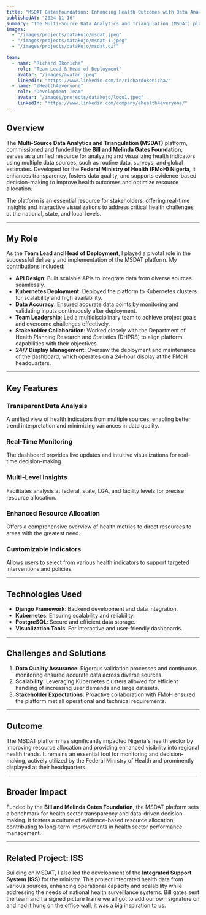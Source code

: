```yaml
---
title: "MSDAT Gatesfoundation: Enhancing Health Outcomes with Data Analytics"
publishedAt: "2024-11-16"
summary: "The Multi-Source Data Analytics and Triangulation (MSDAT) platform, commissioned and funded by the Bill and Melinda Gates Foundation, is a cutting-edge resource developed for the Federal Ministry of Health (FMoH) Nigeria to provide transparent, multi-source health data analysis for improved decision-making and resource allocation."
images:
  - "/images/projects/datakojo/msdat.jpeg"
  - "/images/projects/datakojo/msdat-1.jpeg"
  - "/images/projects/datakojo/msdat.gif"

team:
  - name: "Richard Okonicha"
    role: "Team Lead & Head of Deployment"
    avatar: "/images/avatar.jpeg"
    linkedIn: "https://www.linkedin.com/in/richardokonicha/"
  - name: "eHealth4everyone"
    role: "Development Team"
    avatar: "/images/projects/datakojo/logo1.jpeg"
    linkedIn: "https://www.linkedin.com/company/ehealth4everyone/"
---
```


## Overview

The **Multi-Source Data Analytics and Triangulation (MSDAT)** platform, commissioned and funded by the **Bill and Melinda Gates Foundation**, serves as a unified resource for analyzing and visualizing health indicators using multiple data sources, such as routine data, surveys, and global estimates. Developed for the **Federal Ministry of Health (FMoH) Nigeria**, it enhances transparency, fosters data quality, and supports evidence-based decision-making to improve health outcomes and optimize resource allocation.

The platform is an essential resource for stakeholders, offering real-time insights and interactive visualizations to address critical health challenges at the national, state, and local levels.

---

## My Role

As the **Team Lead and Head of Deployment**, I played a pivotal role in the successful delivery and implementation of the MSDAT platform. My contributions included:

- **API Design**: Built scalable APIs to integrate data from diverse sources seamlessly.
- **Kubernetes Deployment**: Deployed the platform to Kubernetes clusters for scalability and high availability.
- **Data Accuracy**: Ensured accurate data points by monitoring and validating inputs continuously after deployment.
- **Team Leadership**: Led a multidisciplinary team to achieve project goals and overcome challenges effectively.
- **Stakeholder Collaboration**: Worked closely with the Department of Health Planning Research and Statistics (DHPRS) to align platform capabilities with their objectives.
- **24/7 Display Management**: Oversaw the deployment and maintenance of the dashboard, which operates on a 24-hour display at the FMoH headquarters.

---

## Key Features

### **Transparent Data Analysis**
A unified view of health indicators from multiple sources, enabling better trend interpretation and minimizing variances in data quality.

### **Real-Time Monitoring**
The dashboard provides live updates and intuitive visualizations for real-time decision-making.

### **Multi-Level Insights**
Facilitates analysis at federal, state, LGA, and facility levels for precise resource allocation.

### **Enhanced Resource Allocation**
Offers a comprehensive overview of health metrics to direct resources to areas with the greatest need.

### **Customizable Indicators**
Allows users to select from various health indicators to support targeted interventions and policies.

---

## Technologies Used

- **Django Framework**: Backend development and data integration.
- **Kubernetes**: Ensuring scalability and reliability.
- **PostgreSQL**: Secure and efficient data storage.
- **Visualization Tools**: For interactive and user-friendly dashboards.

---

## Challenges and Solutions

1. **Data Quality Assurance**: Rigorous validation processes and continuous monitoring ensured accurate data across diverse sources.
2. **Scalability**: Leveraging Kubernetes clusters allowed for efficient handling of increasing user demands and large datasets.
3. **Stakeholder Expectations**: Proactive collaboration with FMoH ensured the platform met all operational and technical requirements.

---

## Outcome

The MSDAT platform has significantly impacted Nigeria's health sector by improving resource allocation and providing enhanced visibility into regional health trends. It remains an essential tool for monitoring and decision-making, actively utilized by the Federal Ministry of Health and prominently displayed at their headquarters.

---

## Broader Impact

Funded by the **Bill and Melinda Gates Foundation**, the MSDAT platform sets a benchmark for health sector transparency and data-driven decision-making. It fosters a culture of evidence-based resource allocation, contributing to long-term improvements in health sector performance management.

---

## Related Project: ISS

Building on MSDAT, I also led the development of the **Integrated Support System (ISS)** for the ministry. This project integrated health data from various sources, enhancing operational capacity and scalability while addressing the needs of national health surveillance systems.
Bill gates sent the team and I a signed picture frame we all got to add our own signature on and had it hung on the office wall, it was a big inspiration to us. 